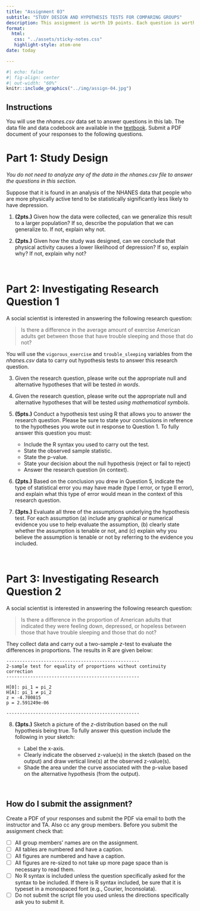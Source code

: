 ```yaml
---
title: "Assignment 03"
subtitle: "STUDY DESIGN AND HYPOTHESIS TESTS FOR COMPARING GROUPS"
description: This assignment is worth 19 points. Each question is worth 1 point unless otherwise noted. <br /><br /> *Copyright EPSY 5261, 2023*
format:
  html:
   css: "../assets/sticky-notes.css"
   highlight-style: atom-one
date: today

---
```




```r
#| echo: false
#| fig-align: center
#| out-width: "60%"
knitr::include_graphics("../img/assign-04.jpg")
```

## Instructions

You will use the *nhanes.csv* data set to answer questions in this lab. The data file and data codebook are available in the [textbook](https://zief0002.github.io/epsy-5261/09-00-data-codebooks.html). Submit a PDF document of your responses to the following questions. 



# Part 1: Study Design

*You do not need to analyze any of the data in the nhanes.csv file to answer the questions in this section.*

Suppose that it is found in an analysis of the NHANES data that people who are more physically active tend to be statistically significantly less likely to have depression.

1. **(2pts.)** Given how the data were collected, can we generalize this result to a larger population? If so, describe the population that we can generalize to. If not, explain why not. 

2. **(2pts.)** Given how the study was designed, can we conclude that physical activity causes a lower likelihood of depression? If so, explain why? If not, explain why not?  

<br />


# Part 2: Investigating Research Question 1

A social scientist is interested in answering the following research question:

> Is there a difference in the average amount of exercise American adults get between those that have trouble sleeping and those that do not?

You will use the `vigorous_exercise` and `trouble_sleeping` variables from the *nhanes.csv* data to carry out hypothesis tests to answer this research question.  

3. Given the research question, please write out the appropriate null and alternative hypotheses that will be tested *in words*.

4. Given the research question, please write out the appropriate null and alternative hypotheses that will be tested *using mathematical symbols*.

5. **(5pts.)** Conduct a hypothesis test using R that allows you to answer the research question. Please be sure to state your conclusions in reference to the hypotheses you wrote out in response to Question 1. To fully answer this question you must:

    - Include the R syntax you used to carry out the test.
    - State the observed sample statistic.
    - State the p-value.
    - State your decision about the null hypothesis (reject or fail to reject)
    - Answer the research question (in context).

6. **(2pts.)** Based on the conclusion you drew in Question 5, indicate the type of statistical error you may have made (type I error, or type II error), and explain what this type of error would mean in the context of this research question. 

7. **(3pts.)** Evaluate all three of the assumptions underlying the hypothesis test. For each assumption (a) include any graphical or numerical evidence you use to help evaluate the assumption, (b) clearly state whether the assumption is tenable or not, and (c) explain why you believe the assumption is tenable or not by referring to the evidence you included. 

<br />


# Part 3: Investigating Research Question 2

A social scientist is interested in answering the following research question:

> Is there a difference in the proportion of American adults that indicated they were feeling down, depressed, or hopeless between those that have trouble sleeping and those that do not?


They collect data and carry out a two-sample *z*-test to evaluate the differences in proportions. The results in R are given below:

```
--------------------------------------------------
2-sample test for equality of proportions without continuity correction
--------------------------------------------------

H[0]: pi_1 = pi_2
H[A]: pi_1 ≠ pi_2
z = -4.700815
p = 2.591249e-06

--------------------------------------------------
```

8. **(3pts.)** Sketch a picture of the *z*-distribution based on the null hypothesis being true. To fully answer this question include the following in your sketch:
    
    + Label the x-axis.
    + Clearly indicate the observed z-value(s) in the sketch (based on the output) and draw vertical line(s) at the observed z-value(s).
    + Shade the area under the curve associated with the p-value based on the alternative hypothesis (from the output).


<br />


## How do I submit the assignment?

Create a PDF of your responses and submit the PDF via email to both the instructor and TA. Also cc any group members. Before you submit the assignment check that:

- [ ] All group members' names are on the assignment.
- [ ] All tables are numbered and have a caption.
- [ ] All figures are numbered and have a caption.
- [ ] All figures are re-sized to not take up more page space than is necessary to read them.
- [ ] No R syntax is included unless the question specifically asked for the syntax to be included. If there is R syntax included, be sure that it is typeset in a monospaced font (e.g., Courier, Inconsolata).
- [ ] Do not submit the script file you used unless the directions specifically ask you to submit it.


<br />


    
    
